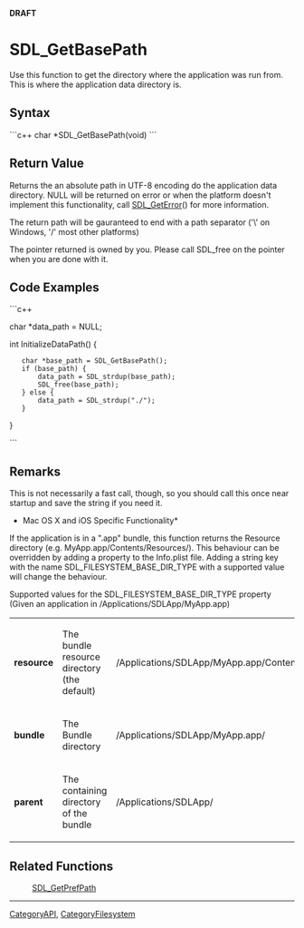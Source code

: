 <!-- pragma section-numbers off -->
<!-- pragma camelcase off -->
'''DRAFT'''

= SDL_GetBasePath =
Use this function to get the directory where the application was run from.  This is where the application data directory is.


== Syntax ==
```c++
char *SDL_GetBasePath(void)
```

== Return Value ==
Returns the an absolute path in UTF-8 encoding do the application data directory. NULL will be returned on error or when the platform doesn't implement this functionality, call [[SDL_GetError]]() for more information.

The return path will be gauranteed to end with a path separator ('\' on Windows, '/' most other platforms)

The pointer returned is owned by you. Please call SDL_free on the pointer when you are done with it. 

== Code Examples ==
```c++

char *data_path = NULL;

int InitializeDataPath() {
    char *base_path = SDL_GetBasePath();
    if (base_path) {
        data_path = SDL_strdup(base_path);
        SDL_free(base_path);
    } else {
        data_path = SDL_strdup("./");
    }
}

```


== Remarks ==

This is not necessarily a fast call, though, so you should call this once near startup and save the string if you need it.

*Mac OS X and iOS Specific Functionality*
If the application is in a ".app" bundle, this function returns the Resource directory (e.g. MyApp.app/Contents/Resources/). This behaviour can be overridden by adding a property to the Info.plist file. Adding a string key with the name SDL_FILESYSTEM_BASE_DIR_TYPE with a supported value will change the behaviour. 

Supported values for the SDL_FILESYSTEM_BASE_DIR_TYPE property (Given an application in /Applications/SDLApp/MyApp.app)
{|
|'''resource'''
|The bundle resource directory (the default)
|/Applications/SDLApp/MyApp.app/Contents/Resources
|-
|'''bundle'''
|The Bundle directory
|/Applications/SDLApp/MyApp.app/
|-
|'''parent'''
|The containing directory of the bundle
|/Applications/SDLApp/
|}

== Related Functions ==
:[[SDL_GetPrefPath]]

----
[[CategoryAPI]], [[CategoryFilesystem]]
